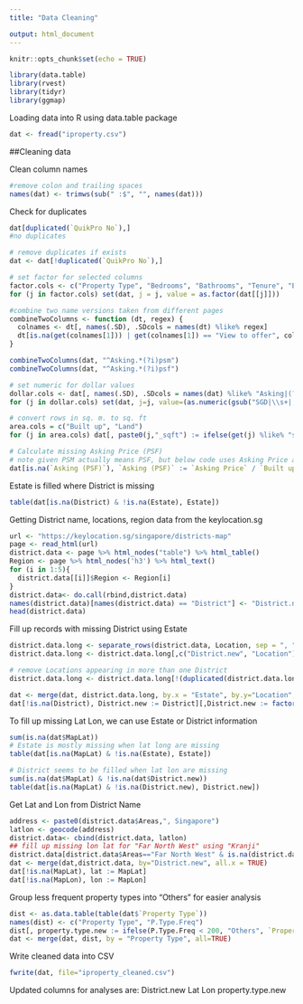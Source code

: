 ```yaml
---
title: "Data Cleaning"

output: html_document
---
```


```r
knitr::opts_chunk$set(echo = TRUE)
```


```r
library(data.table)
library(rvest)
library(tidyr)
library(ggmap)
```

Loading data into R using data.table package

```r
dat <- fread("iproperty.csv")
```

##Cleaning data

Clean column names
```r
#remove colon and trailing spaces
names(dat) <- trimws(sub(" :$", "", names(dat)))
```

Check for duplicates
```r
dat[duplicated(`QuikPro No`),]
#no duplicates

# remove duplicates if exists
dat <- dat[!duplicated(`QuikPro No`),]

```

```r

# set factor for selected columns
factor.cols <- c("Property Type", "Bedrooms", "Bathrooms", "Tenure", "Estate", "Unit Type", "Carpark", "Air Cond", "District")
for (j in factor.cols) set(dat, j = j, value = as.factor(dat[[j]]))

#combine two name versions taken from different pages
combineTwoColumns <- function (dt, regex) {
  colnames <- dt[, names(.SD), .SDcols = names(dt) %like% regex]
  dt[is.na(get(colnames[1])) | get(colnames[1]) == "View to offer", colnames[1] := get(colnames[2])][, (colnames[2]) := NULL]
}

combineTwoColumns(dat, "^Asking.*(?i)psm")
combineTwoColumns(dat, "^Asking.*(?i)psf")

# set numeric for dollar values
dollar.cols <- dat[, names(.SD), .SDcols = names(dat) %like% "Asking|(?i)psf|(?i)psm" | names(dat) == "Age"]
for (j in dollar.cols) set(dat, j=j, value=(as.numeric(gsub("SGD|\\s+|,|View to offer","",dat[[j]]))))

# convert rows in sq. m. to sq. ft
area.cols = c("Built up", "Land")
for (j in area.cols) dat[, paste0(j,"_sqft") := ifelse(get(j) %like% "sq. m", as.numeric(gsub("sq. m|\\s+", "", get(j))) * 10.7639, as.numeric(gsub("sq. ft.|\\s+", "", get(j))))]

# Calculate missing Asking Price (PSF)
# note given PSM actually means PSF, but below code uses Asking Price and area to calculate PSF
dat[is.na(`Asking (PSF)`), `Asking (PSF)` := `Asking Price` / `Built up_sqft`]
``` 

Estate is filled where District is missing
```r
table(dat[is.na(District) & !is.na(Estate), Estate])
```

Getting District name, locations, region data from the keylocation.sg
```r
url <- "https://keylocation.sg/singapore/districts-map"
page <- read_html(url)
district.data <- page %>% html_nodes("table") %>% html_table()
Region <- page %>% html_nodes('h3') %>% html_text()
for (i in 1:5){
  district.data[[i]]$Region <- Region[i]
}
district.data<- do.call(rbind,district.data)
names(district.data)[names(district.data) == "District"] <- "District.new"
head(district.data)
```

Fill up records with missing District using Estate
```r
district.data.long <- separate_rows(district.data, Location, sep = ", ")
district.data.long <- district.data.long[,c("District.new", "Location")]

# remove Locations appearing in more than one District
district.data.long <- district.data.long[!(duplicated(district.data.long$Location) | duplicated(district.data.long$Location, fromLast = TRUE)),]

dat <- merge(dat, district.data.long, by.x = "Estate", by.y="Location", all.x=TRUE)
dat[!is.na(District), District.new := District][,District.new := factor(District.new)]
```

To fill up missing Lat Lon, we can use Estate or District information
```r
sum(is.na(dat$MapLat))
# Estate is mostly missing when lat long are missing
table(dat[is.na(MapLat) & !is.na(Estate), Estate])
```

```r
# District seems to be filled when lat lon are missing
sum(is.na(dat$MapLat) & !is.na(dat$District.new))
table(dat[is.na(MapLat) & !is.na(District.new), District.new])
```

Get Lat and Lon from District Name
```r
address <- paste0(district.data$Areas,", Singapore") 
latlon <- geocode(address)
district.data<- cbind(district.data, latlon)
## fill up missing lon lat for "Far North West" using "Kranji"
district.data[district.data$Areas=="Far North West" & is.na(district.data$lon), c("lon", "lat")] <- geocode("Kranji, Singapore")
dat <- merge(dat,district.data, by="District.new", all.x = TRUE)
dat[!is.na(MapLat), lat := MapLat]
dat[!is.na(MapLon), lon := MapLon]
```

Group less frequent property types into "Others" for easier analysis
```r
dist <- as.data.table(table(dat$`Property Type`))
names(dist) <- c("Property Type", "P.Type.Freq")
dist[, property.type.new := ifelse(P.Type.Freq < 200, "Others", `Property Type`)]
dat <- merge(dat, dist, by = "Property Type", all=TRUE)
```

Write cleaned data into CSV
```r
fwrite(dat, file="iproperty_cleaned.csv")
```

Updated columns for analyses are:
District.new
Lat
Lon
property.type.new

